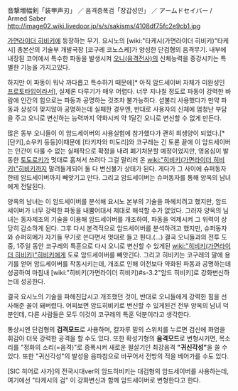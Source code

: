 音撃増幅剣「装甲声刃」 ／ 음격증폭검「장갑성인」 ／ アームドセイバー / Armed Saber
http://image02.wiki.livedoor.jp/s/s/sakisms/4108df75fc2e9cb1.jpg

[[가면라이더 히비키]]에 등장하는 무기. 요시노의 [wiki:"타케시(가면라이더 히비키)"타케시] 총본산의 기술부 개발국장 [코구레 코노스케]가 양성한 단검형의 음격무기. 내부에 내장된 코어에서 특수한 파동을 발생시켜 [[오니(음격전사)]]의 신체능력을 증강시키는 특별한 기능을 가지고있다.

하지만 이 파동이 워낙 까다롭고 특수하기 때문에[* 아직 암드세이버 자체가 미완성인 [[프로토타입]]이라서], 실제론 다루기가 매우 어렵다. 너무 지나칠 정도로 파동이 강력한 바람에 인간의 힘으로는 파동과 공명하는 것조차 불가능하다. 섣불리 사용했다가 만약 파동과 상성이 맞지않아 공명하는데 실패한 경우엔, 반대로 사용자의 신체에 엄청난 부담을 주고 오니로 변신하는 능력까지 약화시켜 약 1달간 오니로 변신할 수 없게 만든다.

많은 동부 오니들이 이 암드세이버의 사용실험에 참가했다가 괜히 희생양이 되었다.[* [단키],쇼우키 등등]이때문에 [타키자와 미도리]와 코구레는 긴 토론 끝에 이 암드세이버는 인간이 다룰 수 없는 실패작으로 확정을 내려 폐기처분할 예정이었지만, 영웅심이 발동한 [[토도로키]]가 멋대로 훔쳐서 쓰려다 그걸 말리러 온 [[wiki:"히비키(가면라이더 히비키)"히비키]]까지 말려들게되어 둘 다 변신불가 상태가 된다. 게다가 그 사이에 슈퍼동자한테 암드세이버까지 빼앗기고 만다. 그리고 암드세이버는 슈퍼동자를 통해 양옥의 남녀에게 전달된다.

양옥의 남녀는 이 암드세이버를 분석해 요시노 본부의 기술을 파헤치려고 했지만, 암드세이버가 너무 강력한 파동을 내뿜어대서 제대로 해석할 수가 없었다. 그러자 양옥의 님녀는 동자제조의 기술을 이용해 암드세이버를 개조하여, 파동을 억제시켜 그 위력이 상당히 감소하게 된다. 그후 다시 본격적으로 암드세이버를 분석하려고 했지만, 슈퍼동자와 슈퍼히메가 자기들 무기로 쓴다면서 멋대로 들고 튄다.(...) 결국 오니들과의 전투 도중, 1주일 동안 코구레의 특훈으로 다시 오니로 변신할 수 있게된 [[wiki:"히비키(가면라이더 히비키)"히비키]]에게 도로 암드세이버를 빼앗긴다. 그리고 히비키는 코구레의 말에 용기를 얻어 암드세이버를 작동시키는데, 개조로 인해 이전보다 약화된 파동과 공명하는데 성공하여 마침내 [wiki:"히비키(가면라이더 히비키)#s-3.2"암드 히비키]로 강화변신하는데 성공한다.

결국 요시노의 기술을 파헤친답시고 개조했던 것이, 반대로 오니들에게 강력한 힘을 선사해준 꼴이 돼버렸다. 어찌보면 암드히비키로 변신할 수 있게된건 전부 양옥의 남녀 덕분인데, 다른 사람들은 모두 이것이 코구레의 특훈 덕분이라고 생각한다.

통상시엔 단검형의 '''검격모드'''로 사용하며, 칼자루 밑의 스위치를 누르면 검신에 화염을 휘감아 더욱 강력한 공격을 할 수도 있다. 또한 확성기형의 '''음격모드'''로 변형시키면, 목소리를 "정화의 소리(=음격)"로 증폭시켜 새로운 필살기인 최강음격 '''"귀신각성"'''을 쓸 수 있다. 또한 "귀신각성"의 발성을 음파참으로 바꾸어서 전방의 적을 베어가를 수도 있다.

[SIC 히어로 사가]의 전국시대ver의 암드히비키는 대검형의 암드세이버를 사용하는데, 여기에선 "타케시의 검" 이 강화변신과 함께 암드세이버로 변형한다고 한다. 


